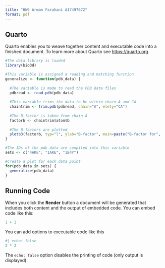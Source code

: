 ```yaml
---
title: "HW6 Arman Farahani A17497672"
format: pdf
---
```


## Quarto

Quarto enables you to weave together content and executable code into a finished document. To learn more about Quarto see <https://quarto.org>.


```r
#The data library is loaded
library(bio3d)

#This variable is assigned a reading and matching function
generalize <- function(pdb_data) {
  
  #The variable is made to read the PDB data files
  pdbread <- read.pdb(pdb_data) 
  
  #This variable trims the data to be within chain A and CA 
  chaintrim <- trim.pdb(pdbread, chain="A", elety="CA") 
  
  #The B-factor is taken from chain A 
  factorb <- chaintrim$atom$b 
  
  #The B-factors are plotted
  plotb3(factorb, typ="l", ylab="B-factor", main=paste("B-factor for", pdb_data)) 
}

#The IDs of the pdb data are compiled into this variable
sets <- c("4AKE", "1AKE", "1E4Y")

#Create a plot for each data point
for(pdb_data in sets) {
  generalize(pdb_data)
}
```

## Running Code

When you click the **Render** button a document will be generated that includes both content and the output of embedded code. You can embed code like this:

```r
1 + 1
```

You can add options to executable code like this 

```r
#| echo: false
2 * 2
```

The `echo: false` option disables the printing of code (only output is displayed).





